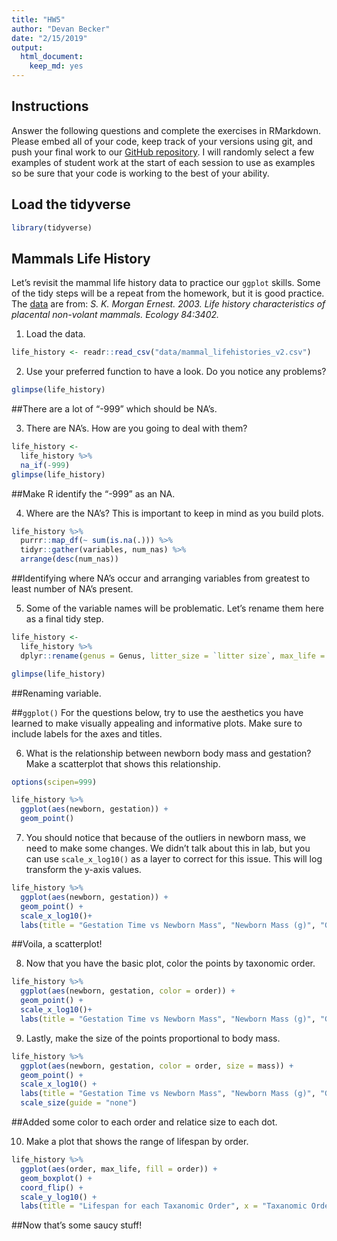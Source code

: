 ```yaml
---
title: "HW5"
author: "Devan Becker"
date: "2/15/2019"
output: 
  html_document: 
    keep_md: yes
---
```


## Instructions
Answer the following questions and complete the exercises in RMarkdown. Please embed all of your code, keep track of your versions using git, and push your final work to our [GitHub repository](https://github.com/FRS417-DataScienceBiologists). I will randomly select a few examples of student work at the start of each session to use as examples so be sure that your code is working to the best of your ability.

## Load the tidyverse
```r
library(tidyverse)
```
## Mammals Life History
Let's revisit the mammal life history data to practice our `ggplot` skills. Some of the tidy steps will be a repeat from the homework, but it is good practice. The [data](http://esapubs.org/archive/ecol/E084/093/) are from: *S. K. Morgan Ernest. 2003. Life history characteristics of placental non-volant mammals. Ecology 84:3402.*

1. Load the data.
```r
life_history <- readr::read_csv("data/mammal_lifehistories_v2.csv")
```

2. Use your preferred function to have a look. Do you notice any problems?
```r
glimpse(life_history)
```
##There are a lot of "-999" which should be NA's.


3. There are NA's. How are you going to deal with them?
```r
life_history <- 
  life_history %>% 
  na_if(-999)
glimpse(life_history)
```
##Make R identify the "-999" as an NA.

4. Where are the NA's? This is important to keep in mind as you build plots.
```r
life_history %>% 
  purrr::map_df(~ sum(is.na(.))) %>% 
  tidyr::gather(variables, num_nas) %>% 
  arrange(desc(num_nas))
```
##Identifying where NA's occur and arranging variables from greatest to least number of NA's present.

5. Some of the variable names will be problematic. Let's rename them here as a final tidy step.
```r
life_history <- 
  life_history %>% 
  dplyr::rename(genus = Genus, litter_size = `litter size`, max_life = `max. life`, wean_mass = `wean mass`, litters_year = `litters/year`)
```

```r
glimpse(life_history)
```
##Renaming variable.

##`ggplot()`
For the questions below, try to use the aesthetics you have learned to make visually appealing and informative plots. Make sure to include labels for the axes and titles.

6. What is the relationship between newborn body mass and gestation? Make a scatterplot that shows this relationship. 
```r
options(scipen=999)
```

```r
life_history %>% 
  ggplot(aes(newborn, gestation)) + 
  geom_point()
```


7. You should notice that because of the outliers in newborn mass, we need to make some changes. We didn't talk about this in lab, but you can use `scale_x_log10()` as a layer to correct for this issue. This will log transform the y-axis values.
```r
life_history %>% 
  ggplot(aes(newborn, gestation)) +
  geom_point() +
  scale_x_log10()+
  labs(title = "Gestation Time vs Newborn Mass", "Newborn Mass (g)", "Gestation (months)")
```
##Voila, a scatterplot!

8. Now that you have the basic plot, color the points by taxonomic order.
```r
life_history %>% 
  ggplot(aes(newborn, gestation, color = order)) +
  geom_point() +
  scale_x_log10()+
  labs(title = "Gestation Time vs Newborn Mass", "Newborn Mass (g)", "Gestation (months)")
```


9. Lastly, make the size of the points proportional to body mass.
```r
life_history %>% 
  ggplot(aes(newborn, gestation, color = order, size = mass)) +
  geom_point() +
  scale_x_log10() +
  labs(title = "Gestation Time vs Newborn Mass", "Newborn Mass (g)", "Gestation (months)", color = "Taxanomic Order") +
  scale_size(guide = "none")
```
##Added some color to each order and relatice size to each dot.

10. Make a plot that shows the range of lifespan by order.
```r
life_history %>% 
  ggplot(aes(order, max_life, fill = order)) +
  geom_boxplot() +
  coord_flip() +
  scale_y_log10() +
  labs(title = "Lifespan for each Taxanomic Order", x = "Taxanomic Order", y = "Lifespan (months)", fill = "Taxanomic Order")
```
##Now that's some saucy stuff!